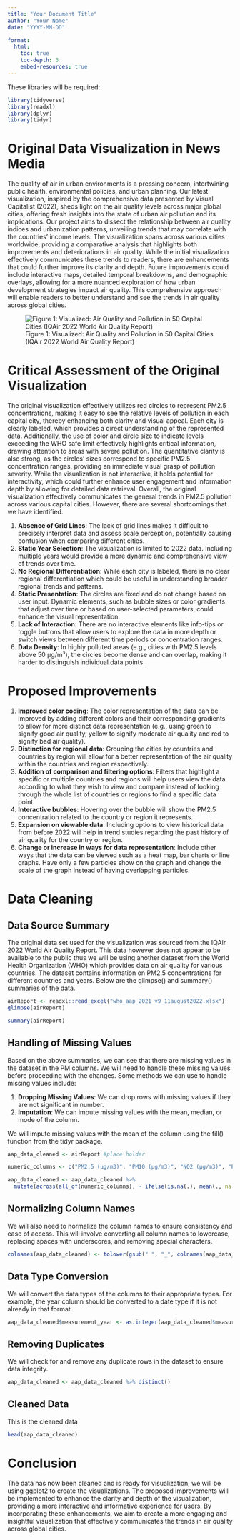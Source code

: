 ```yaml
---
title: "Your Document Title"
author: "Your Name"
date: "YYYY-MM-DD"

format: 
  html:
    toc: true
    toc-depth: 3
    embed-resources: true
---
```


These libraries will be required:

```r
library(tidyverse)
library(readxl)
library(dplyr)
library(tidyr)

```

# Original Data Visualization in News Media

The quality of air in urban environments is a pressing concern, intertwining public health, environmental policies, and urban planning. Our latest visualization, inspired by the comprehensive data presented by Visual Capitalist (2022), sheds light on the air quality levels across major global cities, offering fresh insights into the state of urban air pollution and its implications. Our project aims to dissect the relationship between air quality indices and urbanization patterns, unveiling trends that may correlate with the countries’ income levels. The visualization spans across various cities worldwide, providing a comparative analysis that highlights both improvements and deteriorations in air quality. While the initial visualization effectively communicates these trends to readers, there are enhancements that could further improve its clarity and depth. Future improvements could include interactive maps, detailed temporal breakdowns, and demographic overlays, allowing for a more nuanced exploration of how urban development strategies impact air quality. This comprehensive approach will enable readers to better understand and see the trends in air quality across global cities.

![Figure 1: Visualized: Air Quality and Pollution in 50 Capital Cities (IQAir 2022 World Air Quality Report)](CP_Air-Quality_1200px.jpg){lightbox="true"}

# Critical Assessment of the Original Visualization

The original visualization effectively utilizes red circles to represent PM2.5 concentrations, making it easy to see the relative levels of pollution in each capital city, thereby enhancing both clarity and visual appeal. Each city is clearly labeled, which provides a direct understanding of the represented data. Additionally, the use of color and circle size to indicate levels exceeding the WHO safe limit effectively highlights critical information, drawing attention to areas with severe pollution. The quantitative clarity is also strong, as the circles’ sizes correspond to specific PM2.5 concentration ranges, providing an immediate visual grasp of pollution severity. While the visualization is not interactive, it holds potential for interactivity, which could further enhance user engagement and information depth by allowing for detailed data retrieval. Overall, the original visualization effectively communicates the general trends in PM2.5 pollution across various capital cities. However, there are several shortcomings that we have identified.

1.  **Absence of Grid Lines**: The lack of grid lines makes it difficult to precisely interpret data and assess scale perception, potentially causing confusion when comparing different cities.
2.  **Static Year Selection**: The visualization is limited to 2022 data. Including multiple years would provide a more dynamic and comprehensive view of trends over time.
3.  **No Regional Differentiation**: While each city is labeled, there is no clear regional differentiation which could be useful in understanding broader regional trends and patterns.
4.  **Static Presentation**: The circles are fixed and do not change based on user input. Dynamic elements, such as bubble sizes or color gradients that adjust over time or based on user-selected parameters, could enhance the visual representation.
5.  **Lack of Interaction**: There are no interactive elements like info-tips or toggle buttons that allow users to explore the data in more depth or switch views between different time periods or concentration ranges.
6.  **Data Density**: In highly polluted areas (e.g., cities with PM2.5 levels above 50 µg/m³), the circles become dense and can overlap, making it harder to distinguish individual data points.

# Proposed Improvements

1.  **Improved color coding**: The color representation of the data can be improved by adding different colors and their corresponding gradients to allow for more distinct data representation (e.g., using green to signify good air quality, yellow to signify moderate air quality and red to signify bad air quality).
2.  **Distinction for regional data**: Grouping the cities by countries and countries by region will allow for a better representation of the air quality within the countries and region respectively.
3.  **Addition of comparison and filtering options**: Filters that highlight a specific or multiple countries and regions will help users view the data according to what they wish to view and compare instead of looking through the whole list of countries or regions to find a specific data point.
4.  **Interactive bubbles**: Hovering over the bubble will show the PM2.5 concentration related to the country or region it represents.
5.  **Expansion on viewable data**: Including options to view historical data from before 2022 will help in trend studies regarding the past history of air quality for the country or region.
6.  **Change or increase in ways for data representation**: Include other ways that the data can be viewed such as a heat map, bar charts or line graphs. Have only a few particles show on the graph and change the scale of the graph instead of having overlapping particles.

# Data Cleaning

## Data Source Summary

The original data set used for the visualization was sourced from the IQAir 2022 World Air Quality Report. This data however does not appear to be available to the public thus we will be using another dataset from the World Health Organization (WHO) which provides data on air quality for various countries. The dataset contains information on PM2.5 concentrations for different countries and years. Below are the glimpse() and summary() summaries of the data.

```r
airReport <- readxl::read_excel("who_aap_2021_v9_11august2022.xlsx")
glimpse(airReport)
```

```r
summary(airReport)
```
## Handling of Missing Values

Based on the above summaries, we can see that there are missing values in the dataset in the PM columns. We will need to handle these missing values before proceeding with the changes. Some methods we can use to handle missing values include:

1.  **Dropping Missing Values**: We can drop rows with missing values if they are not significant in number.
2.  **Imputation**: We can impute missing values with the mean, median, or mode of the column.

We will impute missing values with the mean of the column using the fill() function from the tidyr package.
```r
aap_data_cleaned <- airReport #place holder

numeric_columns <- c("PM2.5 (μg/m3)", "PM10 (μg/m3)", "NO2 (μg/m3)", "PM25 temporal coverage (%)", "PM10 temporal coverage (%)", "NO2 temporal coverage (%)")

aap_data_cleaned <- aap_data_cleaned %>%
  mutate(across(all_of(numeric_columns), ~ ifelse(is.na(.), mean(., na.rm = TRUE), .)))
```


## Normalizing Column Names

We will also need to normalize the column names to ensure consistency and ease of access. This will involve converting all column names to lowercase, replacing spaces with underscores, and removing special characters.
```r
colnames(aap_data_cleaned) <- tolower(gsub(" ", "_", colnames(aap_data_cleaned)))
```

## Data Type Conversion

We will convert the data types of the columns to their appropriate types. For example, the year column should be converted to a date type if it is not already in that format.
```r
aap_data_cleaned$measurement_year <- as.integer(aap_data_cleaned$measurement_year)
```

## Removing Duplicates

We will check for and remove any duplicate rows in the dataset to ensure data integrity.
```r
aap_data_cleaned <- aap_data_cleaned %>% distinct()
```

## Cleaned Data
This is the cleaned data
```r
head(aap_data_cleaned)
```

# Conclusion
The data has now been cleaned and is ready for visualization, we will be using ggplot2 to create the visualizations. The proposed improvements will be implemented to enhance the clarity and depth of the visualization, providing a more interactive and informative experience for users. By incorporating these enhancements, we aim to create a more engaging and insightful visualization that effectively communicates the trends in air quality across global cities.